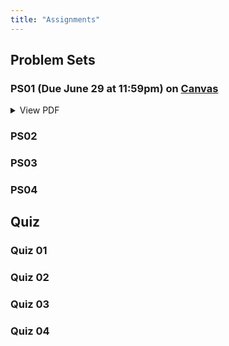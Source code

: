 ```yaml
---
title: "Assignments"
---
```


## Problem Sets

### PS01 (Due June 29 at 11:59pm) on [**Canvas**](https://canvas.uoregon.edu/courses/266330/assignments/1875504){target="_blank"} 

```{=html}
<details>
  <summary>View PDF</summary> 
  <a class="btn btn-primary btn-lg cv-download" href="\ps01/questions.pdf" target="_blank">
    <i class="fa-solid fa-file-arrow-down"></i>&ensp;Download 
  </a>
  <div class="embed-container">
    <iframe src="ps01/questions.pdf" style="border: 0.5px" height="1000" width="800"></iframe>
  </div>
</details>
```

### PS02

### PS03

### PS04


## Quiz

### Quiz 01

### Quiz 02

### Quiz 03

### Quiz 04